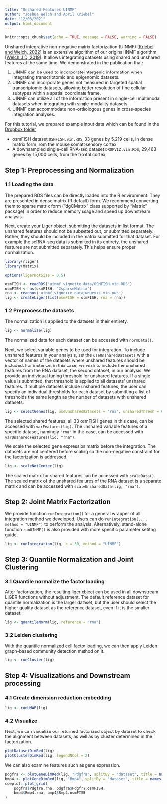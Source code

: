 ```yaml
---
title: "Unshared Features UINMF"
author: "Joshua Welch and April Kriebel"
date: "12/03/2021"
output: html_document
---
```


```r
knitr::opts_chunk$set(echo = TRUE, message = FALSE, warning = FALSE)
```

Unshared integrative non-negative matrix factorization (UINMF) [[Kriebel and Welch, 2022](https://doi.org/10.1038/s41467-022-28431-4)] is an extensive algorithm of our original iNMF algorithm [[Welch J D, 2019](https://doi.org/10.1016/j.cell.2019.05.006)]. It allows integrating datasets using shared and unshared features at the same time. We demonstrated in the publication that: 

1. UINMF can be used to incorporate intergenic information when integrating transcriptomic and epigenomic datasets. 
2. UINMF can incorporate genes not measured in targeted spatial transcriptomic datasets, allowing better resolution of fine cellular subtypes within a spatial coordinate frame. 
3. UINMF can utilize all of the information present in single-cell multimodal datasets when integrating with single-modality datasets. 
4. UINMF can accommodate non-orthologous genes in cross-species integration analyses.

For this tutorial, we prepared example input data which can be found in the [Dropbox folder](https://www.dropbox.com/scl/fo/npj3x6ygp5bkl702gycnu/h?rlkey=llaana00wg81tgzp3oodhhe7p&dl=0)

- osmFISH dataset `OSMFISH.vin.RDS`, 33 genes by 5,219 cells, in dense matrix form, rom the mouse somatosensory cortex
- A downsampled single-cell RNA-seq dataset `DROPVIZ.vin.RDS`, 29,463 genes by 15,000 cells, from the frontal cortex. 

## Step 1: Preprocessing and Normalization

### 1.1 Loading the data

The prepared RDS files can be directly loaded into the R environment. They are presented in dense matrix (R default) form. We recommend converting them to sparse matrix form ("dgCMatrix" class supported by "Matrix" package) in order to reduce memory usage and speed up downstream analysis.

Next, create your Liger object, submitting the datasets in list format. The unshared features should not be subsetted out, or submitted separately. Rather, they should be included in the matrix submitted for that dataset. For example,the scRNA-seq data is submitted in its entirety, the unshared features are not submitted separately. This helps ensure proper normalization.

```r
library(rliger)
library(Matrix)

options(ligerDotSize = 0.5)

osmFISH <- readRDS("uinmf_vignette_data/OSMFISH.vin.RDS")
osmFISH <- as(osmFISH, "CsparseMatrix")
rna <- readRDS("uinmf_vignette_data/DROPVIZ.vin.RDS")
lig <- createLiger(list(osmFISH = osmFISH, rna = rna))
```

### 1.2 Preprocess the datasets

The normalization is applied to the datasets in their entirety.

```r
lig <- normalize(lig)
```

The normalized data for each dataset can be accessed with `normData()`.

Next, we select variable genes to be used for integration. To include unshared features in your analysis, set the `useUnsharedDatasets` with a vector of names of the datasets where unshared features should be included. For instance, in this case, we wish to include the unshared features from the RNA dataset, the second dataset, in our analysis. We provide an individual tuning threshold for unshared features. If a single value is submitted, that threshold is applied to all datasets' unshared features. If multiple datasets include unshared features, the user can specify an individual thresholds for each dataset by submitting a list of thresholds the same length as the number of datasets with unshared datasets.

```r
lig <- selectGenes(lig, useUnsharedDatasets = "rna", unsharedThresh = 0.4)
```
The selected shared features, all 33 osmFISH genes in this case, can be accessed with `varFeatures(lig)`. The unshared variable features of a specific dataset, namingly `"rna"` in this case, can be accessed with `varUnsharedFeatures(lig, "rna")`. 

We scale the selected gene expression matrix before the integration. The datasets are not centered before scaling so the non-negative constraint for the factorization is addressed.

```r
lig <- scaleNotCenter(lig)
```

The scaled matrix for shared features can be accessed with `scaleData()`. The scaled matrix of the unshared features of the RNA dataset is a separate matrix and can be accessed with `scaleUnsharedData(lig, "rna")`.

## Step 2: Joint Matrix Factorization

We provide function `runIntegration()` for a general wrapper of all integration method we developed. Users can do `runIntegration(..., method = "UINMF")` to perform the analysis. Alternatively, stand-alone function `runUINMF()` is also provided with more specific parameter setitng guide. 

```r
lig <- runIntegration(lig, k = 30, method = "UINMF")
```

## Step 3: Quantile Normalization and Joint Clustering

### 3.1 Quantile normalize the factor loading

After factorization, the resulting liger object can be used in all downstream LIGER functions without adjustment. The default reference dataset for quantile normalization is the larger dataset, but the user should select the higher quality dataset as the reference dataset, even if it is the smaller dataset.

```r
lig <- quantileNorm(lig, reference = "rna")
```

### 3.2 Leiden clustering

With the quantile normalized cell factor loading, we can then apply Leiden graph-based community detection method on it. 

```r
lig <- runCluster(lig)
```

## Step 4: Visualizations and Downstream processing

### 4.1 Create dimension reduction embedding

```r
lig <- runUMAP(lig)
```

### 4.2 Visualize

Next, we can visualize our returned factorized object by dataset to check the alignment between datasets, as well as by cluster determined in the factorization.

```r
plotDatasetDimRed(lig)
plotClusterDimRed(lig, legendNCol = 2)
```

We can also examine features such as gene expression. 

```r
pdgfra <- plotGeneDimRed(lig, "Pdgfra", splitBy = "dataset", title = names(lig))
bmp4 <- plotGeneDimRed(lig, "Bmp4", splitBy = "dataset", title = names(lig))
cowplot::plot_grid(
    pdgfra$Pdgfra.rna, pdgfra$Pdgfra.osmFISH,
    bmp4$Bmp4.rna, bmp4$Bmp4.osmFISH
)
```


